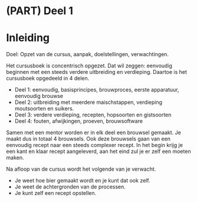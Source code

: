 # (PART) Deel 1 {-}
# Inleiding

Doel: Opzet van de cursus, aanpak, doelstellingen, verwachtingen.

Het cursusboek is concentrisch opgezet. Dat wil zeggen: eenvoudig beginnen met een steeds verdere uitbreiding en verdieping. Daartoe is het cursusboek opgedeeld in 4 delen.

-  Deel 1: eenvoudig, basisprincipes, brouwproces, eerste apparatuur, eenvoudig brouwse
-  Deel 2: uitbreiding met meerdere maischstappen, verdieping moutsoorten en suikers.
-  Deel 3: verdere verdieping, recepten, hopsoorten en gistsoorten
-  Deel 4: fouten, afwijkingen, proeven, brouwsoftware

Samen met een mentor worden er in elk deel een brouwsel gemaakt. Je maakt dus in totaal 4 brouwsels. Ook deze brouwsels gaan van een eenvoudig recept naar een steeds complexer recept. In het begin krijg je een kant en klaar recept aangeleverd, aan het eind zul je er zelf een moeten maken.

Na afloop van de cursus wordt het volgende van je verwacht.

-  Je weet hoe bier gemaakt wordt en je kunt dat ook zelf.
-  Je weet de achtergronden van de processen.
-  Je kunt zelf een recept opstellen.
